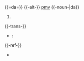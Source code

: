 {{=da=}}
{{-alt-}}
[[pmv]]
{{-noun-|da}}
{{pn}} {{c}}
# {{militær|engelsk}} {{abbr of|lang=da|pansret mandskabsvogn}}
{{-trans-}}
{{trans-top|Oversættelser}}
*{{en}}: {{t|en|APC}}
{{trans-bottom}}
{{-ref-}}
*{{DDO}}

